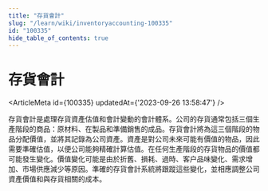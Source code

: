 ```yaml
---
title: "存貨會計"
slug: "/learn/wiki/inventoryaccounting-100335"
id: "100335"
hide_table_of_contents: true
---
```



# 存貨會計

<ArticleMeta id={100335} updatedAt={'2023-09-26 13:58:47'} />
<div className='border-solid border-b border-t-0 my-4 border-[var(--ifm-color-gray-300)]' />

存貨會計是處理存貨資產估值和會計變動的會計體系。公司的存貨通常包括三個生產階段的商品：原材料、在製品和準備銷售的成品。存貨會計將為這三個階段的物品分配價值，並將其記錄為公司資產。資產是對公司未來可能有價值的物品，因此需要準確估值，以便公司能夠精確計算估值。在任何生產階段的存貨物品的價值都可能發生變化。價值變化可能是由於折舊、損耗、過時、客户品味變化、需求增加、市場供應減少等原因。準確的存貨會計系統將跟蹤這些變化，並相應調整公司資產價值和與存貨相關的成本。
